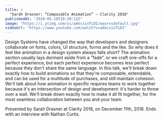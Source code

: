 ```yaml
---
title: >
  "Sarah Drasner: “Composable Animation” — Clarity 2018"
publishedAt: "2020-05-18T20:20:12Z"
image: "https://i.ytimg.com/vi/aAkcxinTLDI/maxresdefault.jpg"
videoUrl: "https://www.youtube.com/watch?v=aAkcxinTLDI"
---
```


Design Systems have changed the way that developers and designers collaborate on fonts, colors, UI structure, forms and the like. So why does it feel like animation in a design system always falls short? The animation section usually lays dormant aside from a "fade", or we craft one-offs for a perfect experience, but each perfect experience becomes less perfect because they don't share the same language. In this talk, we'll break down exactly how to build animations so that they're composable, extendable, and can be used for a multitude of purchases, and still maintain cohesion. We'll talk about how animation in specific requires teams to work together because it's an intersection of design and development: it's harder to throw over a wall. We'll break down exactly how to make it all fit together, for the most seamless collaboration between you and your team.

Presented by Sarah Drasner at Clarity 2018, on December 11th, 2018. Ends with an interview with Nathan Curtis.
